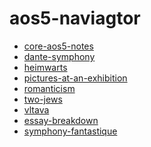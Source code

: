 = aos5-naviagtor =

* [[core-aos5-notes]]
* [[dante-symphony]]
* [[heimwarts]]
* [[pictures-at-an-exhibition]]
* [[romanticism]]
* [[two-jews]]
* [[vltava]]
* [[essay-breakdown]]
* [[symphony-fantastique]]
